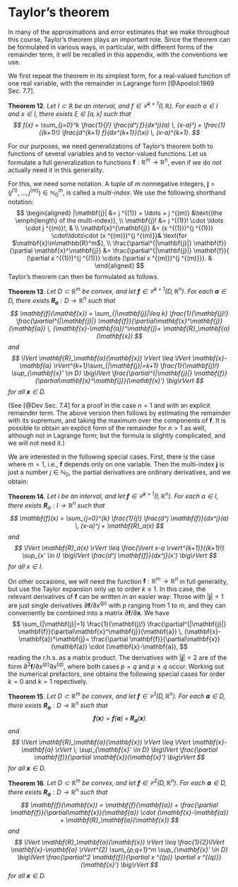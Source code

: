 # Taylor's theorem {#sec-taylorthm}

In many of the approximations and error estimates that we make
throughout this course, Taylor's theorem plays an important role. Since
the theorem can be formulated in various ways, in particular, with
different forms of the remainder term, it will be recalled in this
appendix, with the conventions we use.

We first repeat the theorem in its simplest form, for a real-valued
function of one real variable, with the remainder in Lagrange form
[@Apostol:1969 Sec. 7.7].

::: {#thm:taylor1d .theorem}
**Theorem 12**. *Let $I\subset\mathbb{R}$ be an interval, and
$f \in \mathcal{C}^{k+1}(I,\mathbb{R})$. For each $a \in I$ and
$x \in I$, there exists $\xi \in [a,x]$ such that
$$
f(x) = \sum_{j=0}^k \frac{1}{j!} \frac{d^j f}{dx^j}(a) \, (x-a)^j
   + \frac{1}{(k+1)!} \frac{d^{k+1} f}{dx^{k+1}}(\xi) \, (x-a)^{k+1}.
$$
*
:::

For our purposes, we need generalizations of Taylor's theorem both to
functions of several variables and to vector-valued functions. Let us
formulate a full generalization to functions
$\mathbf{f}:\mathbb{R}^m\to\mathbb{R}^n$, even if we do *not* actually
need it in this generality.

For this, we need some notation. A tuple of $m$ nonnegative integers,
$\mathbf{j}= (j ^{(1)},\ldots,j ^{(m)})\in \mathbb{N}_0^m$, is called a
*multi-index*. We use the following shorthand notation:
$$
\begin{aligned}
 |\mathbf{j}| &= j ^{(1)} + \ldots + j ^{(m)} &\text{(the \emph{length} of the multi-index)},
\\
 \mathbf{j}! &= j ^{(1)}! \cdot \ldots \cdot j ^{(m)}!, &
\\
 \mathbf{x}^{\mathbf{j}} &= (x ^{(1)})^{j ^{(1)}} \cdot\ldots\cdot (x ^{(m)})^{j ^{(m)}}& \text{for $\mathbf{x}\in\mathbb{R}^m$},
\\
 \frac{\partial^{|\mathbf{j}|} \mathbf{f}}{\partial \mathbf{x}^\mathbf{j}} &= 
\frac{\partial^{|\mathbf{j}|} \mathbf{f}}{ (\partial x ^{(1)})^{j ^{(1)}} \cdots (\partial x ^{(m)})^{j ^{(m)}}}. &
\end{aligned}
$$
Taylor's theorem can then be formulated as follows.

::: {#thm:taylormnd .theorem}
**Theorem 13**. *Let $D \subset \mathbb{R}^m$ be convex, and let
$\mathbf{f}\in \mathcal{C}^{k+1}(D,\mathbb{R}^n)$. For each
$\mathbf{a}\in D$, there exists
$\mathbf{R}_\mathbf{a}: D \to \mathbb{R}^n$ such that
$$
\mathbf{f}(\mathbf{x}) = \sum_{|\mathbf{j}|\leq k} \frac{1}{\mathbf{j}!} \frac{\partial^{|\mathbf{j}|} \mathbf{f}}{\partial\mathbf{x}^\mathbf{j}}(\mathbf{a}) \, (\mathbf{x}-\mathbf{a})^\mathbf{j}+ \mathbf{R}_\mathbf{a}(\mathbf{x})
$$
and
$$
\lVert \mathbf{R}_\mathbf{a}(\mathbf{x}) \rVert \leq \lVert \mathbf{x}-\mathbf{a} \rVert^{k+1}\sum_{|\mathbf{j}|=k+1} \frac{1}{\mathbf{j}!} 
    \sup_{\mathbf{x}' \in D} \big\lVert \frac{\partial^{|\mathbf{j}|} \mathbf{f}}{\partial\mathbf{x}^\mathbf{j}}(\mathbf{x}') \big\rVert
$$
for all $\mathbf{x}\in D$.*
:::

(See [@Dev Sec. 7.4] for a proof in the case $n=1$ and with an explicit
remainder term. The above version then follows by estimating the
remainder with its supremum, and taking the maximum over the components
of $\mathbf{f}$. It is possible to obtain an explicit form of the
remainder for $n>1$ as well, although not in Lagrange form; but the
formula is slightly complicated, and we will not need it.)

We are interested in the following special cases. First, there is the
case where $m=1$, i.e., $\mathbf{f}$ depends only on one variable. Then
the multi-index $\mathbf{j}$ is just a number $j \in \mathbb{N}_0$, the
partial derivatives are ordinary derivatives, and we obtain:

::: {#thm:taylor1nd .theorem}
**Theorem 14**. *Let $I$ be an interval, and let
$\mathbf{f}\in \mathcal{C}^{k+1}(I,\mathbb{R}^n)$. For each $a \in I$,
there exists $\mathbf{R}_a : I \to \mathbb{R}^n$ such that
$$
\mathbf{f}(x) = \sum_{j=0}^{k} \frac{1}{j!} \frac{d^j \mathbf{f}}{dx^j}(a) \, (x-a)^j + \mathbf{R}_a(x)
$$
and
$$
\lVert \mathbf{R}_a(x) \rVert \leq  \frac{\lvert x-a \rvert^{k+1}}{(k+1)!} 
    \sup_{x' \in I} \big\lVert \frac{d^j \mathbf{f}}{dx^j}(x') \big\rVert
$$
for all $x \in I$.*
:::

On other occasions, we will need the function
$\mathbf{f}: \mathbb{R}^m\to\mathbb{R}^n$ in full generality, but use
the Taylor expansion only up to order $k \leq 1$. In this case, the
relevant derivatives of $\mathbf{f}$ can be written in an easier way:
Those with $|\mathbf{j}|=1$ are just single derivatives
$\partial \mathbf{f}/\partial x ^{(p)}$ with $p$ ranging from $1$ to
$m$, and they can conveniently be combined into a matrix
$\partial\mathbf{f}/\partial \mathbf{x}$. We have
$$
\sum_{|\mathbf{j}|=1} \frac{1}{\mathbf{j}!} \frac{\partial^{|\mathbf{j}|} \mathbf{f}}{\partial\mathbf{x}^\mathbf{j}}(\mathbf{a}) \, (\mathbf{x}-\mathbf{a})^\mathbf{j}= \frac{\partial \mathbf{f}}{\partial\mathbf{x}}(\mathbf{a}) \cdot (\mathbf{x}-\mathbf{a}),
$$
reading the r.h.s. as a matrix product. The derivatives with
$|\mathbf{j}|=2$ are of the form
$\partial^2 \mathbf{f}/\partial x ^{(p)}\partial x ^{(q)}$, where both
cases $p=q$ and $p \neq q$ occur. Working out the numerical prefactors,
one obtains the following special cases for order $k=0$ and $k=1$
repectively.

::: {#thm:taylororder0 .theorem}
**Theorem 15**. *Let $D \subset \mathbb{R}^m$ be convex, and let
$\mathbf{f}\in \mathcal{C}^{1}(D,\mathbb{R}^n)$. For each
$\mathbf{a}\in D$, there exists
$\mathbf{R}_\mathbf{a}: D \to \mathbb{R}^n$ such that
$$
\mathbf{f}(\mathbf{x}) = \mathbf{f}(\mathbf{a}) + \mathbf{R}_\mathbf{a}(\mathbf{x})
$$
and
$$
\lVert \mathbf{R}_\mathbf{a}(\mathbf{x}) \rVert \leq \lVert \mathbf{x}-\mathbf{a} \rVert \; \sup_{\mathbf{x}' \in D} \big\lVert  \frac{\partial \mathbf{f}}{\partial \mathbf{x}}(\mathbf{x}') \big\rVert
$$
for all $\mathbf{x}\in D$.*
:::

::: {#thm:taylororder1 .theorem}
**Theorem 16**. *Let $D \subset \mathbb{R}^m$ be convex, and let
$\mathbf{f}\in \mathcal{C}^{2}(D,\mathbb{R}^n)$. For each
$\mathbf{a}\in D$, there exists
$\mathbf{R}_\mathbf{a}: D \to \mathbb{R}^n$ such that
$$
\mathbf{f}(\mathbf{x}) = \mathbf{f}(\mathbf{a}) + \frac{\partial \mathbf{f}}{\partial\mathbf{x}}(\mathbf{a}) \cdot (\mathbf{x}-\mathbf{a}) +  \mathbf{R}_\mathbf{a}(\mathbf{x})
$$
and
$$
\lVert \mathbf{R}_\mathbf{a}(\mathbf{x}) \rVert \leq \frac{1}{2}\lVert \mathbf{x}-\mathbf{a} \rVert^{2} \sum_{p,q=1}^m  
    \sup_{\mathbf{x}' \in D} \big\lVert \frac{\partial^2 \mathbf{f}}{\partial x ^{(p)} \partial x ^{(q)}}(\mathbf{x}') \big\rVert
$$
for all $\mathbf{x}\in D$.*
:::
